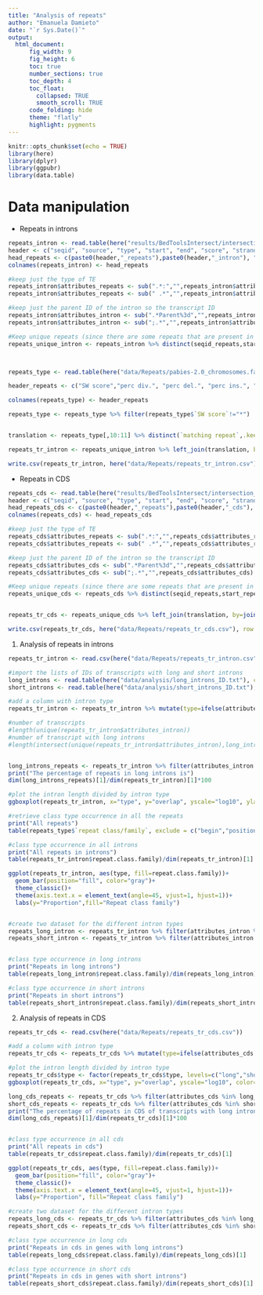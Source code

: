 ```yaml
---
title: "Analysis of repeats"
author: "Emanuela Damieto"
date: "`r Sys.Date()`"
output: 
  html_document:
      fig_width: 9
      fig_height: 6
      toc: true
      number_sections: true
      toc_depth: 4
      toc_float:
        collapsed: TRUE
        smooth_scroll: TRUE
      code_folding: hide
      theme: "flatly"
      highlight: pygments
---
```


```r
knitr::opts_chunk$set(echo = TRUE)
library(here)
library(dplyr)
library(ggpubr)
library(data.table)
```

# Data manipulation
* Repeats in introns
```r
repeats_intron <- read.table(here("results/BedToolsIntersect/intersection_repeats_introns.tsv"), sep = "\t")
header <- c("seqid", "source", "type", "start", "end", "score", "strand", "phase", "attributes")
head_repeats <- c(paste0(header,"_repeats"),paste0(header,"_intron"), "overlap")
colnames(repeats_intron) <- head_repeats

#keep just the type of TE
repeats_intron$attributes_repeats <- sub(".*:","",repeats_intron$attributes_repeats)
repeats_intron$attributes_repeats <- sub(" .*","",repeats_intron$attributes_repeats)

#keep just the parent ID of the intron so the transcript ID
repeats_intron$attributes_intron <- sub(".*Parent%3d","",repeats_intron$attributes_intron)
repeats_intron$attributes_intron <- sub(";.*","",repeats_intron$attributes_intron)

#Keep unique repeats (since there are some repeats that are present in more repeats)
repeats_unique_intron <- repeats_intron %>% distinct(seqid_repeats,start_repeats,end_repeats,.keep_all = TRUE) %>%        mutate(repeat_category=ifelse(grepl("TE",attributes_repeats),"TE",ifelse(grepl("line",attributes_repeats),"LINE",ifelse(grepl(')n',attributes_repeats),"LowComplexity","Others"))))



repeats_type <- read.table(here("data/Repeats/pabies-2.0_chromosomes.fasta.man"), fill=TRUE, skip = 3, header=FALSE)

header_repeats <- c("SW score","perc div.", "perc del.", "perc ins.", "query sequence", "position in query begin", "position in query end", "position in query (left)", "idk", "matching repeat", "repeat class/family", "position in repeat begin", "position in repeat end", "position in repeat (left)", "ID")

colnames(repeats_type) <- header_repeats

repeats_type <- repeats_type %>% filter(repeats_type$`SW score`!="*")


translation <- repeats_type[,10:11] %>% distinct(`matching repeat`,.keep_all = TRUE)

repeats_tr_intron <- repeats_unique_intron %>% left_join(translation, by=join_by("attributes_repeats" =="matching repeat")) 

write.csv(repeats_tr_intron, here("data/Repeats/repeats_tr_intron.csv"), row.names = FALSE)

```

* Repeats in CDS
```r
repeats_cds <- read.table(here("results/BedToolsIntersect/intersection_repeats_cds.tsv"), sep = "\t")
header <- c("seqid", "source", "type", "start", "end", "score", "strand", "phase", "attributes")
head_repeats_cds <- c(paste0(header,"_repeats"),paste0(header,"_cds"), "overlap")
colnames(repeats_cds) <- head_repeats_cds

#keep just the type of TE
repeats_cds$attributes_repeats <- sub(".*:","",repeats_cds$attributes_repeats)
repeats_cds$attributes_repeats <- sub(" .*","",repeats_cds$attributes_repeats)

#keep just the parent ID of the intron so the transcript ID
repeats_cds$attributes_cds <- sub(".*Parent%3d","",repeats_cds$attributes_cds)
repeats_cds$attributes_cds <- sub(";.*","",repeats_cds$attributes_cds)

#Keep unique repeats (since there are some repeats that are present in more repeats)
repeats_unique_cds <- repeats_cds %>% distinct(seqid_repeats,start_repeats,end_repeats,.keep_all = TRUE) %>%        mutate(repeat_category=ifelse(grepl("TE",attributes_repeats),"TE",ifelse(grepl("line",attributes_repeats),"LINE",ifelse(grepl(')n',attributes_repeats),"LowComplexity","Others"))))


repeats_tr_cds <- repeats_unique_cds %>% left_join(translation, by=join_by("attributes_repeats" =="matching repeat")) 

write.csv(repeats_tr_cds, here("data/Repeats/repeats_tr_cds.csv"), row.names = FALSE)

```



1. Analysis of repeats in introns
```r
repeats_tr_intron <- read.csv(here("data/Repeats/repeats_tr_intron.csv"))

#import the lists of IDs of transcripts with long and short introns
long_introns <- read.table(here("data/analysis/long_introns_ID.txt"), col.names="ID")
short_introns <- read.table(here("data/analysis/short_introns_ID.txt"), col.names = "ID") 

#add a column with intron type
repeats_tr_intron <- repeats_tr_intron %>% mutate(type=ifelse(attributes_intron %in% short_introns$ID,"short",ifelse(attributes_intron %in% long_introns$ID, "long", "no introns"))) %>% arrange(desc(overlap))

#number of transcripts
#length(unique(repeats_tr_intron$attributes_intron))
#number of transcript with long introns
#length(intersect(unique(repeats_tr_intron$attributes_intron),long_introns$ID))


long_introns_repeats <- repeats_tr_intron %>% filter(attributes_intron %in% long_introns$ID) 
print("The percentage of repeats in long introns is")
dim(long_introns_repeats)[1]/dim(repeats_tr_intron)[1]*100

#plot the intron length divided by intron type
ggboxplot(repeats_tr_intron, x="type", y="overlap", yscale="log10", ylab="overlap length (bp)", color="type", title="Boxplot of repeats length in introns in transcript\nwith long and short introns", notch=TRUE) + stat_compare_means()

#retrieve class type occurrence in all the repeats
print("All repeats")
table(repeats_type$`repeat class/family`, exclude = c("begin","position"))/dim(repeats_type)[1]

#class type occurrence in all introns
print("All repeats in introns")
table(repeats_tr_intron$repeat.class.family)/dim(repeats_tr_intron)[1]

ggplot(repeats_tr_intron, aes(type, fill=repeat.class.family))+
  geom_bar(position="fill", color="gray")+
  theme_classic()+
  theme(axis.text.x = element_text(angle=45, vjust=1, hjust=1))+
  labs(y="Proportion",fill="Repeat class family")


#create two dataset for the different intron types 
repeats_long_intron <- repeats_tr_intron %>% filter(attributes_intron %in% long_introns$ID) 
repeats_short_intron <- repeats_tr_intron %>% filter(attributes_intron %in% short_introns$ID)


#class type occurrence in long introns
print("Repeats in long introns")
table(repeats_long_intron$repeat.class.family)/dim(repeats_long_intron)[1]

#class type occurrence in short introns
print("Repeats in short introns")
table(repeats_short_intron$repeat.class.family)/dim(repeats_short_intron)[1]
```
2. Analysis of repeats in CDS

```r
repeats_tr_cds <- read.csv(here("data/Repeats/repeats_tr_cds.csv"))

#add a column with intron type
repeats_tr_cds <- repeats_tr_cds %>% mutate(type=ifelse(attributes_cds %in% short_introns$ID,"short", ifelse(attributes_cds %in% long_introns$ID, "long", "no introns"))) %>% filter(type!="no introns") %>% arrange(desc(overlap))

#plot the intron length divided by intron type
repeats_tr_cds$type <- factor(repeats_tr_cds$type, levels=c("long","short"))
ggboxplot(repeats_tr_cds, x="type", y="overlap", yscale="log10", color="type", ylab= "overlap length (bp)", title="Boxplot of repeats length in cds of transcript\nwith long and short introns", notch=TRUE) + stat_compare_means()

long_cds_repeats <- repeats_tr_cds %>% filter(attributes_cds %in% long_introns$ID) 
short_cds_repeats <- repeats_tr_cds %>% filter(attributes_cds %in% short_introns$ID) 
print("The percentage of repeats in CDS of transcripts with long introns is")
dim(long_cds_repeats)[1]/dim(repeats_tr_cds)[1]*100


#class type occurrence in all cds
print("All repeats in cds")
table(repeats_tr_cds$repeat.class.family)/dim(repeats_tr_cds)[1]

ggplot(repeats_tr_cds, aes(type, fill=repeat.class.family))+
  geom_bar(position="fill", color="gray")+
  theme_classic()+
  theme(axis.text.x = element_text(angle=45, vjust=1, hjust=1))+
  labs(y="Proportion", fill="Repeat class family")

#create two dataset for the different intron types 
repeats_long_cds <- repeats_tr_cds %>% filter(attributes_cds %in% long_introns$ID) 
repeats_short_cds <- repeats_tr_cds %>% filter(attributes_cds %in% short_introns$ID)

#class type occurrence in long cds
print("Repeats in cds in genes with long introns")
table(repeats_long_cds$repeat.class.family)/dim(repeats_long_cds)[1]

#class type occurrence in short cds
print("Repeats in cds in genes with short introns")
table(repeats_short_cds$repeat.class.family)/dim(repeats_short_cds)[1]

```

